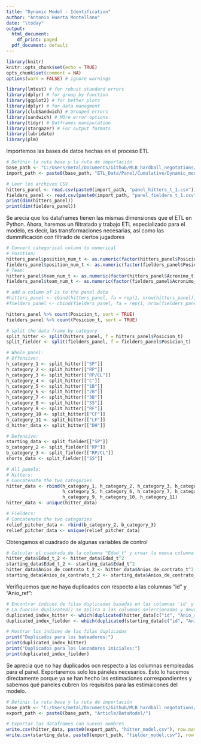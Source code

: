 ```yaml
---
title: "Dynamic Model - Identification"
author: "Antonio Huerta Montellano"
date: "\today"
output:
  html_document:
    df_print: paged
  pdf_document: default
---
```


```r
library(knitr)
knitr::opts_chunk$set(echo = TRUE)
opts_chunk$set(comment = NA)
options(warn = FALSE) # ignore warnings
```

```r
library(lmtest) # for robust standard errors
library(dplyr) # for group_by function
library(ggplot2) # for better plots
library(dplyr) # for data managment
library(clubSandwich) # Grouped errors
library(sandwich) # MOre error options
library(tidyr) # Datframes manipulation
library(stargazer) # For output formats
library(lubridate)
library(plm)
```

Importemos las bases de datos hechas en el proceso ETL

```r
# Definir la ruta base y la ruta de importación
base_path <- "C:/Users/metal/Documents/Github/MLB_hardball_negotations/"
import_path <- paste0(base_path, "ETL_Data/Panel/Cumulative/Dynamic_model/")

# Leer los archivos CSV
hitters_panel <- read.csv(paste0(import_path, "panel_hitters_t_1.csv"))
fielders_panel <- read.csv(paste0(import_path, "panel_fielders_t_1.csv"))
print(dim(hitters_panel))
print(dim(fielders_panel))
```

Se arecia que los dataframes tienen las mismas dimensiones que el ETL en Python. Ahora, haremos un filtratado y trabajo ETL especializado para el modelo, es decir, las transformaciones necesarias, así como las dummificación con filtrado de ciertos jugadores

```r
# Convert categorical column to numerical
# Position;
hitters_panel$position_num_t <- as.numeric(factor(hitters_panel$Posicion_t))
fielders_panel$position_num_t <- as.numeric(factor(fielders_panel$Posicion_t))
# Team:
hitters_panel$team_num_t <- as.numeric(factor(hitters_panel$Acronimo_t))
fielders_panel$team_num_t <- as.numeric(factor(fielders_panel$Acronimo_t))

# add a column of 1s to the panel data
#hitters_panel <- cbind(hitters_panel, fa = rep(1, nrow(hitters_panel)))
#fielders_panel <- cbind(fielders_panel, fa = rep(1, nrow(fielders_panel)))

hitters_panel %>% count(Posicion_t, sort = TRUE)
fielders_panel %>% count(Posicion_t, sort = TRUE)

# split the data frame by category
split_hitter <- split(hitters_panel, f = hitters_panel$Posicion_t)
split_fielder <- split(fielders_panel, f = fielders_panel$Posicion_t)

# Whole panel:
# Offensive:
h_category_1 <- split_hitter[["SP"]]
h_category_2 <- split_hitter[["RP"]]
h_category_3 <- split_hitter[["RP/CL"]]
h_category_4 <- split_hitter[["C"]]
h_category_5 <- split_hitter[["1B"]]
h_category_6 <- split_hitter[["2B"]]
h_category_7 <- split_hitter[["3B"]]
h_category_8 <- split_hitter[["SS"]]
h_category_9 <- split_hitter[["RF"]]
h_category_10 <- split_hitter[["CF"]]
h_category_11 <- split_hitter[["LF"]]
d_hitter_data <- split_hitter[["DH"]]

# Defensive:
starting_data <- split_fielder[["SP"]]
b_category_2 <- split_fielder[["RP"]]
b_category_3 <- split_fielder[["RP/CL"]]
shorts_data <- split_fielder[["SS"]]

# All panels:
# Hitters:
# Concatenate the two categories
hitter_data <- rbind(h_category_1, h_category_2, h_category_3, h_category_4,
                     h_category_5, h_category_6, h_category_7, h_category_8,
                     h_category_9, h_category_10, h_category_11)
hitter_data <- unique(hitter_data)

# Fielders:
# Concatenate the two categories
relief_pitcher_data <- rbind(b_category_2, b_category_3)
relief_pitcher_data <- unique(relief_pitcher_data)
```

Obtengamos el cuadrado de algunas variables de control

```r
# Calcular el cuadrado de la columna "Edad_t" y crear la nueva columna "Edad_t_2"
hitter_data$Edad_t_2 <- hitter_data$Edad_t^2
starting_data$Edad_t_2 <- starting_data$Edad_t^2
hitter_data$Anios_de_contrato_t_2 <- hitter_data$Anios_de_contrato_t^2
starting_data$Anios_de_contrato_t_2 <- starting_data$Anios_de_contrato_t^2
```

Verifiquemos que no haya duplicados con respecto a las columnas "id" y "Anio_ref":

```r
# Encontrar índices de filas duplicadas basadas en las columnas 'id' y 'Anio_ref'
# La función duplicated() se aplica a las columnas seleccionadas y devuelve TRUE para filas que son duplicadas
duplicated_index_hitter <- which(duplicated(hitter_data[c("id", "Anio_ref")]) | duplicated(hitter_data[c("id", "Anio_ref")], fromLast = TRUE))
duplicated_index_fielder <- which(duplicated(starting_data[c("id", "Anio_ref")]) | duplicated(starting_data[c("id", "Anio_ref")], fromLast = TRUE))

# Mostrar los índices de las filas duplicadas
print("Duplicados para los bateadores:")
print(duplicated_index_hitter)
print("Duplicados para los lanzadores iniciales:")
print(duplicated_index_fielder)
```

Se aprecia que no hay duplicados ocn respecto a las columnas eempleadas para el panel. Exportaremos solo los páneles necesarios. Esto lo hacemos directamente porque ya se han hecho las estimaciones correspondientes y sabemos qué paneles cubren los requisitos para las estimaicones del modelo.

```r
# Definir la ruta base y la ruta de importación
base_path <- "C:/Users/metal/Documents/Github/MLB_hardball_negotations/"
export_path <- paste0(base_path, "Article/DataModel/")

# Exportar los dataframes con nuevos nombres
write.csv(hitter_data, paste0(export_path, "hitter_model.csv"), row.names = FALSE)
write.csv(starting_data, paste0(export_path, "fielder_model.csv"), row.names = FALSE)
```